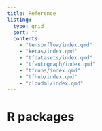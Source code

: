 ```yaml
---
title: Reference
listing:
  type: grid
  sort: ""
  contents:
    - "tensorflow/index.qmd"
    - "keras/index.qmd"
    - "tfdatasets/index.qmd"
    - "tfautograph/index.qmd"
    - "tfruns/index.qmd"
    - "tfhub/index.qmd"
    - "cloudml/index.qmd"
---
```


# R packages


